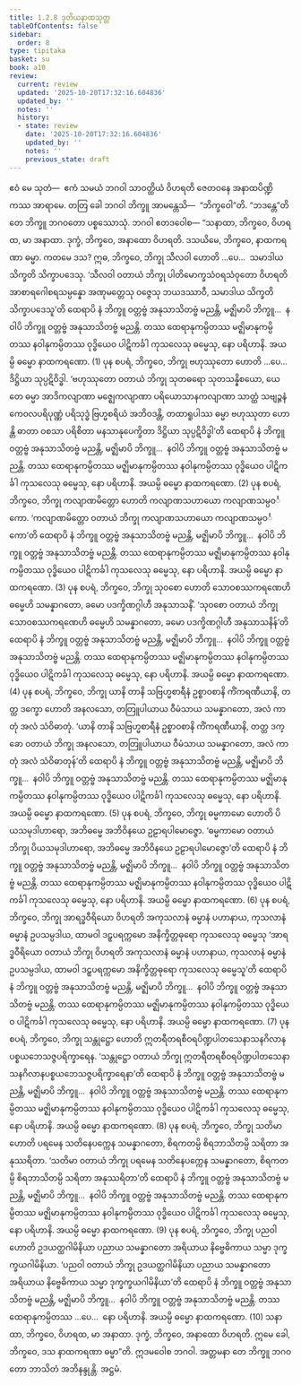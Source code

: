 ```yaml
---
title: 1.2.8 ဒုတိယနာထသုတ္တ
tableOfContents: false
sidebar:
  order: 8
type: tipitaka
basket: su
book: a10
review:
  current: review
  updated: '2025-10-20T17:32:16.604836'
  updated_by: ''
  notes: ''
  history:
  - state: review
    date: '2025-10-20T17:32:16.604836'
    updated_by: ''
    notes: ''
    previous_state: draft
---
```



<DynamicBreadcrumb />


<ReviewStatus review={frontmatter.review} showDetails={true} />

<HypothesisAnnotation frontmatter={frontmatter} />

<Division number="18" book="a10" e="ch" v="17" p="276">

<Paragraph number="104" book="a10">
ဧဝံ မေ သုတံ—  ဧကံ သမယံ ဘဂဝါ သာဝတ္ထိယံ ဝိဟရတိ ဇေတဝနေ အနာထပိဏ္ဍိကဿ အာရာမေ. တတြ ခေါ ဘဂဝါ ဘိက္ခူ အာမန္တေသိ—  “ဘိက္ခဝေါ”တိ. “ဘဒန္တေ”တိ တေ ဘိက္ခူ ဘဂဝတော ပစ္စဿောသုံ. ဘဂဝါ ဧတဒဝေါစ—
</Paragraph>

<Paragraph number="105" book="a10">
“သနာထာ, ဘိက္ခဝေ, ဝိဟရထ, မာ အနာထာ. ဒုက္ခံ, ဘိက္ခဝေ, အနာထော ဝိဟရတိ. ဒသယိမေ, ဘိက္ခဝေ, နာထကရဏာ ဓမ္မာ. ကတမေ ဒသ? ဣဓ, ဘိက္ခဝေ, ဘိက္ခု သီလဝါ ဟောတိ …ပေ…  သမာဒါယ သိက္ခတိ သိက္ခာပဒေသု. ‘သီလဝါ ဝတာယံ ဘိက္ခု ပါတိမောက္ခသံဝရသံဝုတော ဝိဟရတိ အာစာရဂေါစရသမ္ပန္နော အဏုမတ္တေသု ဝဇ္ဇေသု ဘယဒဿာဝီ, သမာဒါယ သိက္ခတိ သိက္ခာပဒေသူ’တိ ထေရာပိ နံ ဘိက္ခူ ဝတ္တဗ္ဗံ အနုသာသိတဗ္ဗံ မညန္တိ, မဇ္ဈိမာပိ ဘိက္ခူ…  နဝါပိ ဘိက္ခူ ဝတ္တဗ္ဗံ အနုသာသိတဗ္ဗံ မညန္တိ. တဿ ထေရာနုကမ္ပိတဿ မဇ္ဈိမာနုကမ္ပိတဿ နဝါနုကမ္ပိတဿ ဝုဒ္ဓိယေဝ ပါဋိကင်္ခါ ကုသလေသု ဓမ္မေသု, နော ပရိဟာနိ. အယမ္ပိ ဓမ္မော နာထကရဏော. (1)
</Paragraph>

<Paragraph number="106" book="a10">
ပုန စပရံ, ဘိက္ခဝေ, ဘိက္ခု ဗဟုဿုတော ဟောတိ …ပေ…  ဒိဋ္ဌိယာ သုပ္ပဋိဝိဒ္ဓါ. ‘ဗဟုဿုတော ဝတာယံ ဘိက္ခု သုတဓရော သုတသန္နိစယော, ယေ တေ ဓမ္မာ အာဒိကလျာဏာ မဇ္ဈေကလျာဏာ ပရိယောသာနကလျာဏာ သာတ္ထံ သဗျဉ္ဇနံ ကေဝလပရိပုဏ္ဏံ ပရိသုဒ္ဓံ ဗြဟ္မစရိယံ အဘိဝဒန္တိ, တထာရူပါဿ ဓမ္မာ ဗဟုဿုတာ ဟောန္တိ ဓာတာ ဝစသာ ပရိစိတာ မနသာနုပေက္ခိတာ ဒိဋ္ဌိယာ သုပ္ပဋိဝိဒ္ဓါ’တိ ထေရာပိ နံ ဘိက္ခူ ဝတ္တဗ္ဗံ အနုသာသိတဗ္ဗံ မညန္တိ, မဇ္ဈိမာပိ ဘိက္ခူ…  နဝါပိ ဘိက္ခူ ဝတ္တဗ္ဗံ အနုသာသိတဗ္ဗံ မညန္တိ. တဿ ထေရာနုကမ္ပိတဿ မဇ္ဈိမာနုကမ္ပိတဿ နဝါနုကမ္ပိတဿ ဝုဒ္ဓိယေဝ ပါဋိကင်္ခါ ကုသလေသု ဓမ္မေသု, နော ပရိဟာနိ. အယမ္ပိ ဓမ္မော နာထကရဏော. (2)
</Paragraph>

<Paragraph number="107" book="a10">
ပုန စပရံ, ဘိက္ခဝေ, ဘိက္ခု ကလျာဏမိတ္တော ဟောတိ ကလျာဏသဟာယော ကလျာဏသမ္ပဝင်္ကော. ‘ကလျာဏမိတ္တော ဝတာယံ ဘိက္ခု ကလျာဏသဟာယော ကလျာဏသမ္ပဝင်္ကော’တိ ထေရာပိ နံ ဘိက္ခူ ဝတ္တဗ္ဗံ အနုသာသိတဗ္ဗံ မညန္တိ, မဇ္ဈိမာပိ ဘိက္ခူ…  နဝါပိ ဘိက္ခူ ဝတ္တဗ္ဗံ အနုသာသိတဗ္ဗံ မညန္တိ. တဿ ထေရာနုကမ္ပိတဿ မဇ္ဈိမာနုကမ္ပိတဿ နဝါနုကမ္ပိတဿ ဝုဒ္ဓိယေဝ ပါဋိကင်္ခါ ကုသလေသု ဓမ္မေသု, နော ပရိဟာနိ. အယမ္ပိ ဓမ္မော နာထကရဏော. (3)
</Paragraph>

<Paragraph number="108" book="a10">
ပုန စပရံ, ဘိက္ခဝေ, ဘိက္ခု သုဝစော ဟောတိ သောဝစဿကရဏေဟိ ဓမ္မေဟိ သမန္နာဂတော, ခမော ပဒက္ခိဏဂ္ဂါဟီ အနုသာသနိံ. ‘သုဝစော ဝတာယံ ဘိက္ခု သောဝစဿကရဏေဟိ ဓမ္မေဟိ သမန္နာဂတော, ခမော ပဒက္ခိဏဂ္ဂါဟီ အနုသာသနိန်’တိ ထေရာပိ နံ ဘိက္ခူ ဝတ္တဗ္ဗံ အနုသာသိတဗ္ဗံ မညန္တိ, မဇ္ဈိမာပိ ဘိက္ခူ…  နဝါပိ ဘိက္ခူ ဝတ္တဗ္ဗံ အနုသာသိတဗ္ဗံ မညန္တိ. တဿ ထေရာနုကမ္ပိတဿ မဇ္ဈိမာနုကမ္ပိတဿ နဝါနုကမ္ပိတဿ ဝုဒ္ဓိယေဝ ပါဋိကင်္ခါ ကုသလေသု ဓမ္မေသု, နော ပရိဟာနိ. အယမ္ပိ ဓမ္မော နာထကရဏော. (4)
</Paragraph>

<Paragraph number="109" book="a10">
ပုန စပရံ, ဘိက္ခဝေ, ဘိက္ခု ယာနိ တာနိ သဗြဟ္မစာရီနံ ဥစ္စာဝစာနိ ကိံကရဏီယာနိ, တတ္ထ ဒက္ခော ဟောတိ အနလသော, တတြူပါယာယ ဝီမံသာယ သမန္နာဂတော, အလံ ကာတုံ အလံ သံဝိဓာတုံ. ‘ယာနိ တာနိ သဗြဟ္မစာရီနံ ဥစ္စာဝစာနိ ကိံကရဏီယာနိ, တတ္ထ ဒက္ခော ဝတာယံ ဘိက္ခု အနလသော, တတြူပါယာယ ဝီမံသာယ သမန္နာဂတော, အလံ ကာတုံ အလံ သံဝိဓာတုန်’တိ ထေရာပိ နံ ဘိက္ခူ ဝတ္တဗ္ဗံ အနုသာသိတဗ္ဗံ မညန္တိ, မဇ္ဈိမာပိ ဘိက္ခူ…  နဝါပိ ဘိက္ခူ ဝတ္တဗ္ဗံ အနုသာသိတဗ္ဗံ မညန္တိ. တဿ ထေရာနုကမ္ပိတဿ မဇ္ဈိမာနုကမ္ပိတဿ နဝါနုကမ္ပိတဿ ဝုဒ္ဓိယေဝ ပါဋိကင်္ခါ ကုသလေသု ဓမ္မေသု, နော ပရိဟာနိ. အယမ္ပိ ဓမ္မော နာထကရဏော. (5)
</Paragraph>

<Paragraph number="110" book="a10">
ပုန စပရံ, ဘိက္ခဝေ, ဘိက္ခု ဓမ္မကာမော ဟောတိ ပိယသမုဒါဟာရော, အဘိဓမ္မေ အဘိဝိနယေ ဥဠာရပါမောဇ္ဇော. ‘ဓမ္မကာမော ဝတာယံ ဘိက္ခု ပိယသမုဒါဟာရော, အဘိဓမ္မေ အဘိဝိနယေ ဥဠာရပါမောဇ္ဇော’တိ ထေရာပိ နံ ဘိက္ခူ ဝတ္တဗ္ဗံ အနုသာသိတဗ္ဗံ မညန္တိ, မဇ္ဈိမာပိ ဘိက္ခူ…  နဝါပိ ဘိက္ခူ ဝတ္တဗ္ဗံ အနုသာသိတဗ္ဗံ မညန္တိ. တဿ ထေရာနုကမ္ပိတဿ မဇ္ဈိမာနုကမ္ပိတဿ နဝါနုကမ္ပိတဿ ဝုဒ္ဓိယေဝ ပါဋိကင်္ခါ ကုသလေသု ဓမ္မေသု, နော ပရိဟာနိ. အယမ္ပိ ဓမ္မော နာထကရဏော. (6)
</Paragraph>

<Paragraph number="111" book="a10">
ပုန စပရံ, ဘိက္ခဝေ, ဘိက္ခု အာရဒ္ဓဝီရိယော ဝိဟရတိ အကုသလာနံ ဓမ္မာနံ ပဟာနာယ, ကုသလာနံ ဓမ္မာနံ ဥပသမ္ပဒါယ, ထာမဝါ ဒဠှပရက္ကမော အနိက္ခိတ္တဓုရော ကုသလေသု ဓမ္မေသု ‘အာရဒ္ဓဝီရိယော ဝတာယံ ဘိက္ခု ဝိဟရတိ အကုသလာနံ ဓမ္မာနံ ပဟာနာယ, ကုသလာနံ ဓမ္မာနံ ဥပသမ္ပဒါယ, ထာမဝါ ဒဠှပရက္ကမော အနိက္ခိတ္တဓုရော ကုသလေသု ဓမ္မေသူ’တိ ထေရာပိ နံ ဘိက္ခူ ဝတ္တဗ္ဗံ အနုသာသိတဗ္ဗံ မညန္တိ, မဇ္ဈိမာပိ ဘိက္ခူ…  နဝါပိ ဘိက္ခူ ဝတ္တဗ္ဗံ အနုသာသိတဗ္ဗံ မညန္တိ. တဿ ထေရာနုကမ္ပိတဿ မဇ္ဈိမာနုကမ္ပိတဿ နဝါနုကမ္ပိတဿ ဝုဒ္ဓိယေဝ ပါဋိကင်္ခါ ကုသလေသု ဓမ္မေသု, နော ပရိဟာနိ. အယမ္ပိ ဓမ္မော နာထကရဏော. (7)
</Paragraph>

<Paragraph number="112" book="a10">
ပုန စပရံ, ဘိက္ခဝေ, ဘိက္ခု သန္တုဋ္ဌော ဟောတိ ဣတရီတရစီဝရပိဏ္ဍပါတသေနာသနဂိလာနပစ္စယဘေသဇ္ဇပရိက္ခာရေန. ‘သန္တုဋ္ဌော ဝတာယံ ဘိက္ခု ဣတရီတရစီဝရပိဏ္ဍပါတသေနာသနဂိလာနပစ္စယဘေသဇ္ဇပရိက္ခာရေနာ’တိ ထေရာပိ နံ ဘိက္ခူ ဝတ္တဗ္ဗံ အနုသာသိတဗ္ဗံ မညန္တိ, မဇ္ဈိမာပိ ဘိက္ခူ…  နဝါပိ ဘိက္ခူ ဝတ္တဗ္ဗံ အနုသာသိတဗ္ဗံ မညန္တိ. တဿ ထေရာနုကမ္ပိတဿ မဇ္ဈိမာနုကမ္ပိတဿ နဝါနုကမ္ပိတဿ ဝုဒ္ဓိယေဝ ပါဋိကင်္ခါ ကုသလေသု ဓမ္မေသု, နော ပရိဟာနိ. အယမ္ပိ ဓမ္မော နာထကရဏော. (8)
</Paragraph>

<Paragraph number="113" book="a10">
ပုန စပရံ, ဘိက္ခဝေ, ဘိက္ခု သတိမာ ဟောတိ ပရမေန သတိနေပက္ကေန သမန္နာဂတော, စိရကတမ္ပိ စိရဘာသိတမ္ပိ သရိတာ အနုဿရိတာ. ‘သတိမာ ဝတာယံ ဘိက္ခု ပရမေန သတိနေပက္ကေန သမန္နာဂတော, စိရကတမ္ပိ စိရဘာသိတမ္ပိ သရိတာ အနုဿရိတာ’တိ ထေရာပိ နံ ဘိက္ခူ ဝတ္တဗ္ဗံ အနုသာသိတဗ္ဗံ မညန္တိ, မဇ္ဈိမာပိ ဘိက္ခူ…  နဝါပိ ဘိက္ခူ ဝတ္တဗ္ဗံ အနုသာသိတဗ္ဗံ မညန္တိ. တဿ ထေရာနုကမ္ပိတဿ မဇ္ဈိမာနုကမ္ပိတဿ နဝါနုကမ္ပိတဿ ဝုဒ္ဓိယေဝ ပါဋိကင်္ခါ ကုသလေသု ဓမ္မေသု, နော ပရိဟာနိ. အယမ္ပိ ဓမ္မော နာထကရဏော. (9)
</Paragraph>

<Paragraph number="114" book="a10">
ပုန စပရံ, ဘိက္ခဝေ, ဘိက္ခု ပညဝါ ဟောတိ ဥဒယတ္ထဂါမိနိယာ ပညာယ သမန္နာဂတော အရိယာယ နိဗ္ဗေဓိကာယ သမ္မာ ဒုက္ခက္ခယဂါမိနိယာ. ‘ပညဝါ ဝတာယံ ဘိက္ခု ဥဒယတ္ထဂါမိနိယာ ပညာယ သမန္နာဂတော အရိယာယ နိဗ္ဗေဓိကာယ သမ္မာ ဒုက္ခက္ခယဂါမိနိယာ’တိ ထေရာပိ နံ ဘိက္ခူ ဝတ္တဗ္ဗံ အနုသာသိတဗ္ဗံ မညန္တိ, မဇ္ဈိမာပိ ဘိက္ခူ…  နဝါပိ ဘိက္ခူ ဝတ္တဗ္ဗံ အနုသာသိတဗ္ဗံ မညန္တိ. တဿ ထေရာနုကမ္ပိတဿ …ပေ…  နော ပရိဟာနိ. အယမ္ပိ ဓမ္မော နာထကရဏော. (10)
</Paragraph>

<Paragraph number="115" book="a10">
သနာထာ, ဘိက္ခဝေ, ဝိဟရထ, မာ အနာထာ. ဒုက္ခံ, ဘိက္ခဝေ, အနာထော ဝိဟရတိ. ဣမေ ခေါ, ဘိက္ခဝေ, ဒသ နာထကရဏာ ဓမ္မာ”တိ. ဣဒမဝေါစ ဘဂဝါ. အတ္တမနာ တေ ဘိက္ခူ ဘဂဝတော ဘာသိတံ အဘိနန္ဒုန္တိ.

</Paragraph>
</Division>

<Paragraph number="116" type="center" book="a10">
အဋ္ဌမံ.
</Paragraph>
